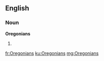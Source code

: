 ==English==

===Noun===
'''Oregonians'''

# {{plural of|[[Oregonian]]}}

[[fr:Oregonians]]
[[ku:Oregonians]]
[[mg:Oregonians]]